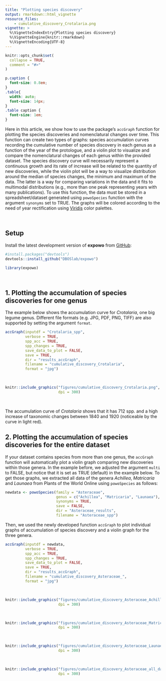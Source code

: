 ```yaml
---
title: "Plotting species discovery"
output: rmarkdown::html_vignette
resource_files:
    - cumulative_discovery_Crotalaria.png
vignette: >
  %\VignetteIndexEntry{Plotting species discovery}
  %\VignetteEngine{knitr::rmarkdown}
  %\VignetteEncoding{UTF-8}
---
```


```r
knitr::opts_chunk$set(
  collapse = TRUE,
  comment = "#>"
)
```

```css
p.caption {
  font-size: 0.8em;
}
.table{
  width: auto;
  font-size: 14px;
}
.table caption {
  font-size: 1em;
}
```

Here in this article, we show how to use the package's `accGraph` function
for plotting the species discoveries and nomenclatural changes over time. This function can create two types of graphs: species accumulation curves recording the cumulative number of species discovery in each genus as a function of the year of the protologue, and a violin plot to visualize and compare the nomenclatural changes of each genus within the provided dataset. The species discovery curve will necessarily represent a continuous growth and its rate of increase will be related to the quantity of new discoveries, while the violin plot will be a way to visualize distribution around the median of species changes, the minimum and maximum of the data. The latter is a way for comparing variations in the data and it fits to multimodal distributions (e.g., more than one peak representing years with many publications). To use this function, the data must be stored in a spreadsheet/dataset generated using `powoSpecies` function with the argument `synonyms` set to TRUE. The graphs will be colored according to the need of year rectification using [Viridis](https://CRAN.R-project.org/package=viridis) color palettes.\

\

## Setup

Install the latest development version of __expowo__ from 
[GitHub](https://github.com/):

``` r
#install.packages("devtools")
devtools::install_github("DBOSlab/expowo")
```
```r
library(expowo)
```

\

## 1. Plotting the accumulation of species discoveries for one genus
The example below shows the accumulation curve for _Crotalaria_, one big legume genus.
Different file formats (e.g. JPG, PDF, PNG, TIFF) are also supported by setting 
the argument `format`.\ 

```r
accGraph(inputdf = "Crotalaria_spp",
         verbose = TRUE,
         spp_acc = TRUE,
         spp_changes = TRUE,
         save_data_to_plot = FALSE,
         save = TRUE,
         dir = "results_accGraph",
         filename = "cumulative_discovery_Crotalaria",
         format = "jpg")

```

\
```r
knitr::include_graphics("figures/cumulative_discovery_Crotalaria.png", 
                        dpi = 300)
```

\

The accumulation curve of _Crotalaria_ shows that it has 712 spp. and a high increase of taxonomic changes between 1840 and 1920 (noticeable by the curve in light red).

## 2. Plotting the accumulation of species discoveries for the entire dataset
If your dataset contains species from more than one genus, the `accGraph` function will
automatically plot a violin graph comparing new discoveries within those genera. In the example before, we adjusted the argument `multi` to FALSE, but notice that it is set as TRUE (default) in the example below. To get those graphs, we extracted
all data of the genera _Achillea_, _Matricaria_ and _Launaea_ from Plants of the World Online using `powoSpecies` as follows:

```r
newdata <- powoSpecies(family = "Asteraceae",
                       genus = c("Achillea", "Matricaria", "Launaea"),
                       synonyms = TRUE,
                       save = FALSE,
                       dir = "Asteraceae_results",
                       filename = "Asteraceae_spp")
```

Then, we used the newly developed function `accGraph` to plot individual graphs of 
accumulation of species discovery and a violin graph for the three genera. 

```r
accGraph(inputdf = newdata,
         verbose = TRUE,
         spp_acc = TRUE,
         spp_changes = TRUE,
         save_data_to_plot = FALSE,
         save = TRUE,
         dir = "results_accGraph",
         filename = "cumulative_discovery_Asteraceae_",
         format = "jpg")
```
\
```r
knitr::include_graphics("figures/cumulative_discovery_Asteraceae_Achillea.png", 
                        dpi = 300)
```
\
```r
knitr::include_graphics("figures/cumulative_discovery_Asteraceae_Matricaria.png", 
                        dpi = 300)
```
\
```r
knitr::include_graphics("figures/cumulative_discovery_Asteraceae_Launaea.png", 
                        dpi = 300)
```
\
```r
knitr::include_graphics("figures/cumulative_discovery_Asteraceae_all_data.png", 
                        dpi = 300)
```

\

